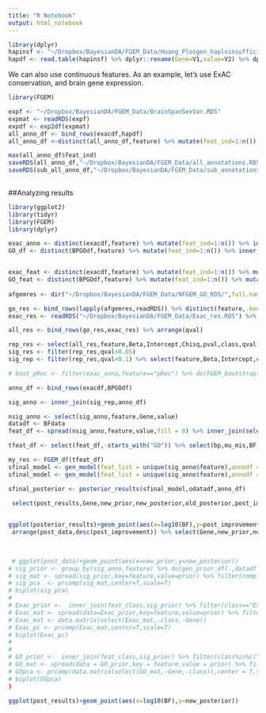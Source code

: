 ```yaml
---
title: "R Notebook"
output: html_notebook
---
```


```r
library(dplyr)
hapinsf <- "~/Dropbox/BayesianDA/FGEM_Data/Huang_Plosgen_haploinsufficiency_score_by_gene.txt"
hapdf <- read.table(hapinsf) %>% dplyr::rename(Gene=V1,value=V2) %>% dplyr::mutate(feature="HapInsuff",class="HapInsuff")
```

We can also use continuous features.  As an example, let's use ExAC conservation, and brain gene expression.

```r
library(FGEM)

expf <- "~/Dropbox/BayesianDA/FGEM_Data/BrainSpanSexVar.RDS"
expmat <- readRDS(expf)
expdf <- exp2df(expmat)
all_anno_df <- bind_rows(exacdf,hapdf) 
all_anno_df <-distinct(all_anno_df,feature) %>% mutate(feat_ind=1:n()) %>% inner_join(all_anno_df)

max(all_anno_df$feat_ind)
saveRDS(all_anno_df,"~/Dropbox/BayesianDA/FGEM_Data/all_annotations.RDS")
saveRDS(sub_all_anno_df,"~/Dropbox/BayesianDA/FGEM_Data/sub_annotations.RDS")
 


```


##Analyzing results

```r
library(ggplot2)
library(tidyr)
library(FGEM)
library(dplyr)

exac_anno <- distinct(exacdf,feature) %>% mutate(feat_ind=1:n()) %>% inner_join(exacdf)
GO_df <- distinct(BPGOdf,feature) %>% mutate(feat_ind=1:n()) %>% inner_join(BPGOdf)


exac_feat <- distinct(exacdf,feature) %>% mutate(feat_ind=1:n()) %>% mutate(class="ExAC")
GO_feat <- distinct(BPGOdf,feature) %>% mutate(feat_ind=1:n()) %>% mutate(class="GO_BP")
  
afgemres <- dir("~/Dropbox/BayesianDA/FGEM_Data/NFGEM_GO_RDS/",full.names = T)

go_res <- bind_rows(lapply(afgemres,readRDS)) %>% distinct(feature,.keep_all=T) %>% inner_join(GO_feat) %>% mutate(qval=p.adjust(pval)) %>% arrange(qval)
exac_res <- readRDS("~/Dropbox/BayesianDA/FGEM_Data/Exac_res.RDS") %>% ungroup() %>% inner_join(exac_feat)

all_res <- bind_rows(go_res,exac_res) %>% arrange(qval)

rep_res <- select(all_res,feature,Beta,Intercept,Chisq,pval,class,qval)
sig_res <- filter(rep_res,qval<0.05)
sig_rep <- filter(rep_res,qval<0.1) %>% select(feature,Beta,Intercept,class)

# boot_pRec <- filter(exac_anno,feature=="pRec") %>% do(FGEM_bootstrap(cfeat_df(.,BFdata,impute=F)))

anno_df <- bind_rows(exacdf,BPGOdf)

sig_anno <- inner_join(sig_rep,anno_df)

nsig_anno <- select(sig_anno,feature,Gene,value)
datadf <- BFdata
feat_df <- spread(nsig_anno,feature,value,fill = 0) %>% inner_join(select(datadf,Gene,BF))

tfeat_df <- select(feat_df,-starts_with("GO")) %>% select(bp,mu_mis,BF,Gene)

my_res <- FGEM_df(tfeat_df)
sfinal_model <- gen_model(feat_list = unique(sig_anno$feature),annodf = sig_anno,datadf = datadf,scale = T)
sfinal_model <- gen_model(feat_list = unique(sig_anno$feature),annodf = sig_anno,datadf = datadf,scale = F)

sfinal_posterior <- posterior_results(sfinal_model,odatadf,anno_df)

 select(post_results,Gene,new_prior,new_posterior,old_posterior,post_improvement,BF) %>% arrange(desc(post_improvement)) %>% head(10)
 
```


```r

ggplot(posterior_results)+geom_point(aes(x=log10(BF),y=post_improvement))
 arrange(post_data,desc(post_improvement)) %>% select(Gene,new_prior,new_posterior,old_posterior,post_improvement,BF) %>% tail

 
 
 # ggplot(post_data)+geom_point(aes(x=new_prior,y=new_posterior))
# sig_prior <- group_by(sig_anno,feature) %>% do(gen_prior_df(.,datadf = datadf)) %>% ungroup()
# sig_mat <- spread(sig_prior,key=feature,value=prior) %>% filter(complete.cases(.)) %>% dplyr::select(-Gene) %>%  data.matrix()
# sig_pca  <- prcomp(sig_mat,center=T,scale=T)
# biplot(sig_pca)
# 
# Exac_prior <-  inner_join(feat_class,sig_prior) %>% filter(class=="ExAC")
# Exac_mat <- spread(data=Exac_prior,key=feature,value=prior) %>% filter(complete.cases(.))
# Exac_mat <- data.matrix(select(Exac_mat,-class,-Gene))
# Exac_pc <- prcomp(Exac_mat,center=T,scale=T)
# biplot(Exac_pc)
# 
# 
# GO_prior <-  inner_join(feat_class,sig_prior) %>% filter(class%in%c("GO_BP"))
# GO_mat <- spread(data = GO_prior,key = feature,value = prior) %>% filter(complete.cases(.))
# GOpca <- prcomp(data.matrix(select(GO_mat,-Gene,-class)),center = T,scale. = T)
# biplot(GOpca)
)

```
```r

ggplot(post_results)+geom_point(aes(x=log10(BF),y=new_posterior))
```



